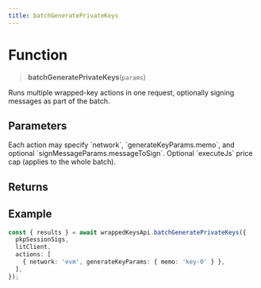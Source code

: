 ```yaml
---
title: batchGeneratePrivateKeys
---
```


# Function

> **batchGeneratePrivateKeys**(`params`)

Runs multiple wrapped-key actions in one request, optionally signing messages as part of the batch.

## Parameters

<ParamField path="params.pkpSessionSigs" type="SessionSigsMap" required />
<ParamField path="params.litClient" type="LitClient" required />
<ParamField path="params.actions" type="GeneratePrivateKeyAction[]" required>
  Each action may specify `network`, `generateKeyParams.memo`, and optional `signMessageParams.messageToSign`.
</ParamField>
<ParamField path="params.userMaxPrice" type="bigint">
  Optional `executeJs` price cap (applies to the whole batch).
</ParamField>

## Returns

<ResponseField name="result" type="BatchGeneratePrivateKeysResult">
  <Expandable title="properties" defaultOpen={true}>
    <ResponseField name="pkpAddress" type="string" required />
    <ResponseField name="results" type="BatchGeneratePrivateKeysActionResult[]" required />
  </Expandable>
</ResponseField>

## Example

```ts
const { results } = await wrappedKeysApi.batchGeneratePrivateKeys({
  pkpSessionSigs,
  litClient,
  actions: [
    { network: 'evm', generateKeyParams: { memo: 'key-0' } },
  ],
});
```
